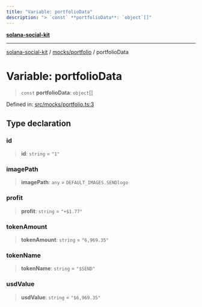 ```yaml
---
title: "Variable: portfolioData"
description: "> `const` **portfolioData**: `object`[]"
---
```


[**solana-social-kit**](../../../README.mdx)

***

[solana-social-kit](../../../README.mdx) / [mocks/portfolio](../README.mdx) / portfolioData

# Variable: portfolioData

> `const` **portfolioData**: `object`[]

Defined in: [src/mocks/portfolio.ts:3](https://github.com/SendArcade/solana-social-starter/blob/bd4b3556b8f469c27ebb06f4df65b3a36b43ba3b/src/mocks/portfolio.ts#L3)

## Type declaration

### id

> **id**: `string` = `"1"`

### imagePath

> **imagePath**: `any` = `DEFAULT_IMAGES.SENDlogo`

### profit

> **profit**: `string` = `"+$1.77"`

### tokenAmount

> **tokenAmount**: `string` = `"6,969.35"`

### tokenName

> **tokenName**: `string` = `"$SEND"`

### usdValue

> **usdValue**: `string` = `"$6,969.35"`
